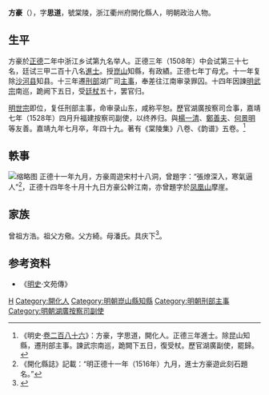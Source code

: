 {{Otheruses|other=名为方豪的其他人物|方豪}}
{{明清人物信息框
| 姓名 = 方豪
| 原名 =
| 圖片名稱= 
| 圖片大小 =
| 圖片說明 = 
| 最高職務 =福建按察司副使
| 國家 = 大明 
| 爵位 =
| 籍貫 = [[浙江|浙江]][[衢州府|衢州府]][[開化縣|開化縣]]
| 族裔 = 
| 字號 = 
| 諡號 =
| 出生日期 = 十一月初五日
| 出生地點 = 
| 逝世日期 = 嘉靖九年
| 逝世地點 =
| 墓葬 =
| 配偶 = 娶蒋氏
| 親屬 = 
| 出身 =
* 正德二年丁卯科舉人
* 正德三年戊辰科進士
| 經歷 =
| 著作 = 
}}
'''方豪'''（{{bd|1482年||1530年}}），字'''思道'''，號棠陵，浙江衢州府開化縣人，明朝政治人物。

==生平==
方豪於[[正德_(明武宗)|正德]]二年中浙江乡试第九名举人。正德三年（1508年）中会试第三十七名，廷试三甲二百十八名[[進士|進士]]。授[[崑山|崑山]]知縣，有政績。正德七年丁母尤。十一年复除[[沙河县|沙河县]]知县。十三年遷[[刑部|刑部]]湖广司[[主事|主事]]，奉差往江南审录罪囚。十四年因諫[[明武宗|明武宗]]南巡，跪阙下五日，受[[廷杖|廷杖]]五十，罢官归。

[[明世宗|明世宗]]即位，复任刑部主事，命审录山东，咸称平恕。歷官湖廣按察司佥事，嘉靖七年（1528年）四月升福建按察司副使，以终养归。與[[楊一清|楊一清]]、[[鄭善夫|鄭善夫]]、[[何景明|何景明]]等友善。嘉靖九年七月卒，年四十九。著有《棠陵集》八卷、《韵谱》五卷。<ref>《明史·[[s:明史/卷286|卷二百八十六]]》：方豪，字思道，開化人。正德三年進士。除昆山知縣，遷刑部主事。諫武宗南巡，跪闕下五日，復受杖。歷官湖廣副使，罷歸。</ref>

==軼事==
[[File:正德十五年開化進士方豪于三生石題名.jpg|缩略图]]
正德十一年九月，方豪周遊宋村十八洞，曾題字：“張燎深入，寒氣逼人”<ref>《開化縣誌》記載：“明正德十一年（1516年）九月，進士方豪遊此刻石題名。”</ref>，正德十四年冬十月十九日方豪公幹江南，亦曾題字於[[凤凰山_(杭州)|凤凰山]]摩崖。

==家族== 
曾祖方浩。祖父方儆。父方綺。母潘氏。具庆下<ref>{{Cite book|title=天一阁藏明代科举录选刊 登科录 点校本|last=龚延明主编|first=|publisher=宁波出版社|year=2016|isbn=978-7-5526-2320-8|location=宁波|pages=|quote=《天一閣藏明代科舉錄選刊.登科錄》之《正德三年戊辰科進士登科録》}}</ref>。

== 参考资料 ==
{{reflist}}
* 《[[明史|明史]]·文苑傳》

{{正德三年戊辰科殿試金榜}}

{{Authority control}}

{{DEFAULTSORT:Fang方}}
[[Category:方姓|H]]
[[Category:開化人|Category:開化人]]
[[Category:明朝崑山縣知縣|Category:明朝崑山縣知縣]]
[[Category:明朝刑部主事|Category:明朝刑部主事]]
[[Category:明朝湖廣按察司副使|Category:明朝湖廣按察司副使]]